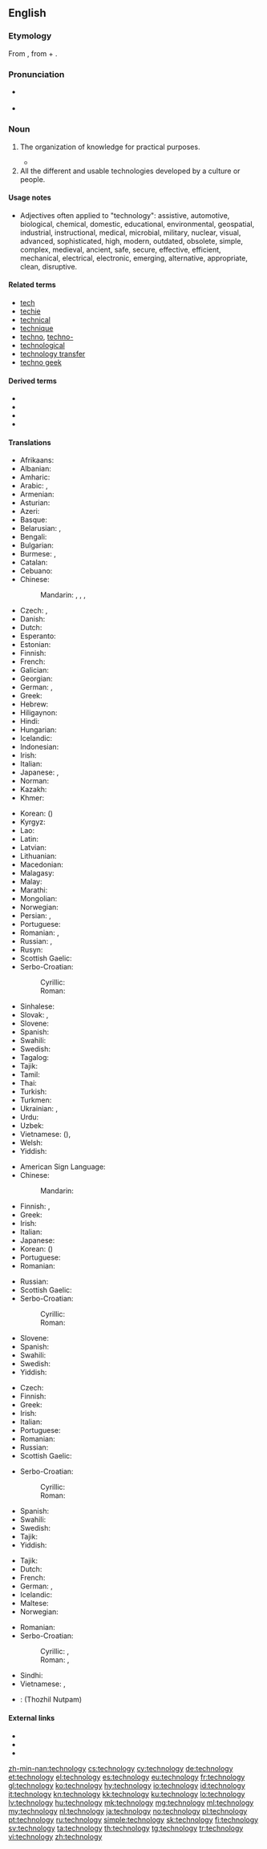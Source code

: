 ==English==

===Etymology===
From {{etyl|grc|en}} {{term|τεχνολογία|lang=grc|tr=tekhnologia||systematic treatment (of grammar)}}, from {{term|τέχνη|tr=tekhne|lang=grc||art}} + {{term|-λογία|lang=grc}}.

===Pronunciation===
* {{a|RP}} {{IPA|/tɛkˈnɒlədʒi/|lang=en}}
* {{a|GenAm}} {{IPA|/tɛkˈnɑlədʒi/|lang=en}}

===Noun===
{{en-noun|~|technologies}}
{{wikipedia}}

# {{context|uncountable|lang=en}} The organization of knowledge for practical purposes.
#* {{quote-magazine|date=2013-06-21|author=[http://guardian.co.uk/profile/chico-harlan/ Chico Harlan]
|volume=189|issue=2|page=30|magazine={{w|The Guardian Weekly}}
|title=[http://www.guardian.co.uk/world/2013/jun/18/japan-solar-energy-fukushima-nuclear-renewable-abe Japan pockets the subsidy &hellip;]
|passage=Across Japan, '''technology''' companies and private investors are racing to install devices that until recently they had little interest in: solar panels. Massive solar parks are popping up as part of a rapid build-up that one developer likened to an "explosion."}}
# All the different and usable technologies developed by a culture or people.

====Usage notes====
* Adjectives often applied to "technology": <!-- by area of application -->assistive, automotive, biological, chemical, domestic, educational, environmental, geospatial, industrial, instructional, medical, microbial, military, nuclear, visual, <!-- other -->advanced, sophisticated, high, modern, outdated, obsolete, simple, complex, medieval, ancient, safe, secure, effective, efficient, mechanical, electrical, electronic, emerging, alternative, appropriate, clean, disruptive.

====Related terms====
* [[tech]]
* [[techie]]
* [[technical]]
* [[technique]]
* [[techno]], [[techno-]]
* [[technological]]
* [[technology transfer]]
* [[techno geek]]

====Derived terms====
* {{l/en|automotive technology}}
* {{l/en|copy-on-write technology}}
* {{l/en|information technology}}
* {{l/en|space technology}}

====Translations====
{{trans-top|the study of or a collection of techniques}}
* Afrikaans: {{t|af|tegnologie}}
* Albanian: {{t+|sq|teknologji|f}}
* Amharic: {{t|am|ቴክኖዎሎጂ|sc=Ethi}}
* Arabic: {{t|ar|تِكْنُولُوجِيَا|f|sc=Arab}}, {{t|ar|تِقَانَة|f|sc=Arab}}
* Armenian: {{t|hy|տեխնոլոգիա|sc=Armn}}
* Asturian: {{t|ast|teunoloxía|f}}
* Azeri: {{t|az|texnologiya}}
* Basque: {{t|eu|teknologia}}
* Belarusian: {{t|be|тэхнало́гія|f|sc=Cyrl}}, {{t|be|тэ́хніка|f|sc=Cyrl}}
* Bengali: {{t|bn|প্রযুক্তি|tr=prôyukti|sc=Beng}}
* Bulgarian: {{t+|bg|техноло́гия|f|sc=Cyrl}}
* Burmese: {{t|my|အသုံးချသိပ္ပံပညာ|sc=Mymr}}, {{t|my|နည်းပညာ|sc=Mymr}}
* Catalan: {{t|ca|tecnologia|f}}
* Cebuano: {{t|ceb|teknolohiya}}
* Chinese:
*: Mandarin: {{t+|cmn|技術|sc=Hani}}, {{t+|cmn|技术|tr=jìshù|sc=Hani}}, {{t+|cmn|工藝|sc=Hani}}, {{t+|cmn|工艺|tr=gōngyì|sc=Hani}}
* Czech: {{t+|cs|technologie|f}}, {{t+|cs|technika|f}}
* Danish: {{t|da|teknologi|c}}
* Dutch: {{t+|nl|technologie|f}}
* Esperanto: {{t|eo|teknologio}}
* Estonian: {{t|et|tehnoloogia}}
* Finnish: {{t+|fi|teknologia}}
* French: {{t+|fr|technologie|f}}
* Galician: {{t+|gl|tecnoloxía|f}}
* Georgian: {{t|ka|ტექნოლოგია|sc=Geor}}
* German: {{t+|de|Technologie|f}}, {{t+|de|Technik|f}}
* Greek: {{t+|el|τεχνολογία|f}}
* Hebrew: {{t+|he|טֶכנוֹלוֹגִיָה|f|tr=tekhnologiya|sc=Hebr}}
* Hiligaynon: {{t|hil|teknolohiya}}
* Hindi: {{t|hi|टैकनोलजी|sc=Deva}}
* Hungarian: {{t+|hu|technológia}}
* Icelandic: {{t|is|tækni|f}}
* Indonesian: {{t+|id|teknologi}}
* Irish: {{t|ga|teicneolaíocht|f}}
* Italian: {{t+|it|tecnologia|f}}
* Japanese: {{t+|ja|技術|tr=ぎじゅつ, gijutsu|sc=Jpan}}, {{t|ja|テクノロジー|tr=tekunorojī|sc=Jpan}}
* Norman: {{t|nrf|technologie|f}}
* Kazakh: {{t|kk|технология|sc=Cyrl}}
* Khmer: {{t|km|បច្ចេកវិទ្យា|tr=paccheeka’ vityie|sc=Khmr}}
{{trans-mid}}
* Korean: {{t+|ko|기술|sc=Kore}} ({{t+|ko|技術|sc=Kore}})
* Kyrgyz: {{t+|ky|технология|sc=Cyrl}}
* Lao: {{t|lo|ເຕັກໂນໂລຊີ|sc=Laoo}}
* Latin: {{t|la|technologia|f}}
* Latvian: {{t|lv|tehnoloģija|f}}
* Lithuanian: {{t+|lt|technologija|f}}
* Macedonian: {{t|mk|техноло́гија|f|sc=Cyrl}}
* Malagasy: {{t|mg|teknôlôjia}}
* Malay: {{t|ms|teknologi}}
* Marathi: {{t|mr|तंत्रज्ञान|sc=Deva}}
* Mongolian: {{t+|mn|технологи|sc=Cyrl}}
* Norwegian: {{t|no|teknologi|f}}
* Persian: {{t+|fa|فناوری|tr=fannâvari|sc=fa-Arab}}, {{t+|fa|تکنولوژی|tr=teknoloži|sc=fa-Arab}}
* Portuguese: {{t+|pt|tecnologia|f}}
* Romanian: {{t|ro|tehnologie|f}}, {{t|ro|tehnologie|f-p|alt=tehnologii}}
* Russian: {{t+|ru|техноло́гия|f}}, {{t+|ru|те́хника|f}}
* Rusyn: {{t|rue|техноло́ґія|f|sc=Cyrl}}
* Scottish Gaelic: {{t|gd|teicneolas|m}}
* Serbo-Croatian:
*: Cyrillic: {{t|sh|технологија|f}}
*: Roman: {{t|sh|tehnologija|f}}
* Sinhalese: {{t|si|තාක්‍ෂණය|sc=Sinh}}
* Slovak: {{t|sk|technológia|f}}, {{t|sk|technika|f}}
* Slovene: {{t|sl|tehnologija|f}}
* Spanish: {{t+|es|tecnología|f}}
* Swahili: {{t+|sw|teknologia}}
* Swedish: {{t+|sv|teknologi|c}}
* Tagalog: {{t|tl|teknolohiya}}
* Tajik: {{t+|tg|технология|sc=Cyrl}}
* Tamil: {{t+|ta|தொழினுட்பம்|sc=Taml}}
* Thai: {{t|th|เทคโนโลยี|tr=téknohlohyee|sc=Thai}}
* Turkish: {{t+|tr|teknoloji}}
* Turkmen: {{t|tk|tehnologiýa}}
* Ukrainian: {{t|uk|техноло́гія|f|sc=Cyrl}}, {{t|uk|те́хніка|f|sc=Cyrl}}
* Urdu: {{t+|ur|ٹیکنالوجی|tr=ṭaiknoljī|sc=ur-Arab}}
* Uzbek: {{t+|uz|texnologiya}}
* Vietnamese: {{t+|vi|kỹ thuật}} ({{t|vi|技術}}), {{t+|vi|công nghệ}}
* Welsh: {{t+|cy|technoleg}}
* Yiddish: {{t|yi|טעכנאָלאָגיע|f|sc=Hebr}}
{{trans-bottom}}

{{trans-top|a particular technological concept}}
* American Sign Language: {{t|ase|Open8@NearUlnarHand-PalmAcross-OpenB@CenterChesthigh-PalmBack Contact Open8@UlnarHand-PalmAcross-OpenB@CenterChesthigh-PalmBack}}
* Chinese:
*: Mandarin: {{t+|cmn|科技|tr=kējì|sc=Hani}}
* Finnish: {{t+|fi|teknologia}}, {{t+|fi|menetelmä}}
* Greek: {{t+|el|τεχνολογία|f}}
* Irish: {{t|ga|teicneolaíocht|f}}
* Italian: {{t+|it|tecnologia|f}}
* Japanese: {{t+|ja|技術|tr=ぎじゅつ, gijutsu|sc=Jpan}}
* Korean: {{t+|ko|과학기술|sc=Kore}} ({{t|ko|科學技術|sc=Kore}})
* Portuguese: {{t+|pt|tecnologia|f}}
* Romanian: {{t|ro|tehnologie|f}}
{{trans-mid}}
* Russian: {{t+|ru|техноло́гия|f}}
* Scottish Gaelic: {{t|gd|teicneolas|m}}
* Serbo-Croatian:
*: Cyrillic: {{t|sh|технологија|f}}
*: Roman: {{t|sh|tehnologija|f}}
* Slovene: {{t|sl|tehnologija|f}}
* Spanish: {{t+|es|tecnología|f}}
* Swahili: {{t+|sw|teknologia}}
* Swedish: {{t+|sv|teknologi|c}}
* Yiddish: {{t|yi|טעכניק|f|sc=Hebr}}
{{trans-bottom}}

{{trans-top|body of tools}}
* Czech: {{t+|cs|technika|f}}
* Finnish: {{t+|fi|teknologia}}
* Greek: {{t+|el|τεχνολογία|f}}
* Irish: {{t|ga|teicneolaíocht|f}}
* Italian: {{t+|it|tecnologia|f}}
* Portuguese: {{t+|pt|tecnologia|f}}
* Romanian: {{t|ro|tehnologie|f}}
* Russian: {{t+|ru|те́хника|f}}
* Scottish Gaelic: {{t|gd|teicneolas|m}}
{{trans-mid}}
* Serbo-Croatian:
*: Cyrillic: {{t|sh|технологија|f}}
*: Roman: {{t|sh|tehnologija|f}}
* Spanish: {{t+|es|tecnología|f}}
* Swahili: {{t+|sw|teknologia}}
* Swedish: {{t+|sv|teknologi|c}}
* Tajik: {{t|tg|технолоҷӣ|sc=Cyrl}}
* Yiddish: {{t|yi|טעכנאָלאָגיע|f|sc=Hebr}}
{{trans-bottom}}

{{checktrans-top}}
* Tajik: {{t-check|tg|технолоҷӣ}}
* Dutch: {{t-check|nl|technologie}}
* French: {{t-check|fr|technologie|f}}
* German: {{t-check|de|Technologie}}, {{t-check|de|Technik}}
* Icelandic: {{t-check|is|tæknifræði|f}}
* Maltese: {{t-check|mt|teknoloġija}}
* Norwegian: {{t-check|no|teknologi}}
{{trans-mid}}
* Romanian: {{t-check|ro|tehnologie}}
* Serbo-Croatian:
*: Cyrillic: {{t-check|sh|технологија|f|sc=Cyrl}}, {{t-check|sh|техника|f|sc=Cyrl}}
*: Roman: {{t-check|sh|tehnologija|f}}, {{t-check|sh|tehnika|f}}
* Sindhi: {{t+check|sd|ٽيڪنيڀياس|alt=ٽيڪِنِيڀِياسُ}}
* Vietnamese: {{t-check|vi|công nghệ}}, {{t-check|vi|kỹ thuật}}
* {{ttbc|ta}}: (Thozhil Nutpam)
{{trans-bottom}}

====External links====
* {{R:Webster 1913}}
* {{R:Century 1911}}
* {{R:OneLook}}

[[zh-min-nan:technology]]
[[cs:technology]]
[[cy:technology]]
[[de:technology]]
[[et:technology]]
[[el:technology]]
[[es:technology]]
[[eu:technology]]
[[fr:technology]]
[[gl:technology]]
[[ko:technology]]
[[hy:technology]]
[[io:technology]]
[[id:technology]]
[[it:technology]]
[[kn:technology]]
[[kk:technology]]
[[ku:technology]]
[[lo:technology]]
[[lv:technology]]
[[hu:technology]]
[[mk:technology]]
[[mg:technology]]
[[ml:technology]]
[[my:technology]]
[[nl:technology]]
[[ja:technology]]
[[no:technology]]
[[pl:technology]]
[[pt:technology]]
[[ru:technology]]
[[simple:technology]]
[[sk:technology]]
[[fi:technology]]
[[sv:technology]]
[[ta:technology]]
[[th:technology]]
[[tg:technology]]
[[tr:technology]]
[[vi:technology]]
[[zh:technology]]